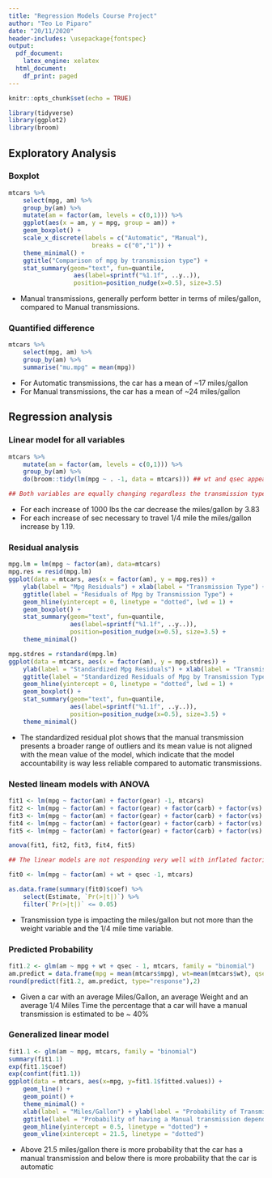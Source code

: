 ```yaml
---
title: "Regression Models Course Project"
author: "Teo Lo Piparo"
date: "20/11/2020"
header-includes: \usepackage{fontspec}
output:
  pdf_document:
    latex_engine: xelatex
  html_document:
    df_print: paged
---
```


```r
knitr::opts_chunk$set(echo = TRUE)
```

```r
library(tidyverse)
library(ggplot2)
library(broom)
```

## Exploratory Analysis

### Boxplot
```r
mtcars %>%
    select(mpg, am) %>%
    group_by(am) %>%
    mutate(am = factor(am, levels = c(0,1))) %>%
    ggplot(aes(x = am, y = mpg, group = am)) + 
    geom_boxplot() +
    scale_x_discrete(labels = c("Automatic", "Manual"),
                       breaks = c("0","1")) +
    theme_minimal() +
    ggtitle("Comparison of mpg by transmission type") +
    stat_summary(geom="text", fun=quantile,
                  aes(label=sprintf("%1.1f", ..y..)), 
                  position=position_nudge(x=0.5), size=3.5)
```                  

- Manual transmissions, generally perform better in terms of miles/gallon, compared to Manual transmissions.

### Quantified difference
```r
mtcars %>%
    select(mpg, am) %>%
    group_by(am) %>%
    summarise("mu.mpg" = mean(mpg))
```

- For Automatic transmissions, the car has a mean of ~17 miles/gallon
- For Manual transmissions, the car has a mean of ~24 miles/gallon

## Regression analysis

### Linear model for all variables
```r
mtcars %>%
    mutate(am = factor(am, levels = c(0,1))) %>%
    group_by(am) %>%
    do(broom::tidy(lm(mpg ~ . -1, data = mtcars))) ## wt and qsec appear stat significant

## Both variables are equally changing regardless the transmission type.
```

- For each increase of 1000 lbs the car decrease the miles/gallon by 3.83
- For each increase of sec necessary to travel 1/4 mile the miles/gallon increase by 1.19.

### Residual analysis
```r
mpg.lm = lm(mpg ~ factor(am), data=mtcars) 
mpg.res = resid(mpg.lm)
ggplot(data = mtcars, aes(x = factor(am), y = mpg.res)) +
    ylab(label = "Mpg Residuals") + xlab(label = "Transmission Type") +
    ggtitle(label = "Residuals of Mpg by Transmission Type") +
    geom_hline(yintercept = 0, linetype = "dotted", lwd = 1) +
    geom_boxplot() +
    stat_summary(geom="text", fun=quantile,
                 aes(label=sprintf("%1.1f", ..y..)), 
                 position=position_nudge(x=0.5), size=3.5) +
    theme_minimal()
```
```r
mpg.stdres = rstandard(mpg.lm)
ggplot(data = mtcars, aes(x = factor(am), y = mpg.stdres)) +
    ylab(label = "Standardized Mpg Residuals") + xlab(label = "Transmission Type") +
    ggtitle(label = "Standardized Residuals of Mpg by Transmission Type") +
    geom_hline(yintercept = 0, linetype = "dotted", lwd = 1) +
    geom_boxplot() +
    stat_summary(geom="text", fun=quantile,
                 aes(label=sprintf("%1.1f", ..y..)), 
                 position=position_nudge(x=0.5), size=3.5) +
    theme_minimal()
```

- The standardized residual plot shows that the manual transmission presents a broader range of outliers and its mean value is not aligned with the mean value of the model, which indicate that the model accountability is way less reliable compared to automatic transmissions.

### Nested lineam models with ANOVA
```r
fit1 <- lm(mpg ~ factor(am) + factor(gear) -1, mtcars)
fit2 <- lm(mpg ~ factor(am) + factor(gear) + factor(carb) + factor(vs) -1, mtcars)
fit3 <- lm(mpg ~ factor(am) + factor(gear) + factor(carb) + factor(vs) + qsec + wt -1, mtcars)
fit4 <- lm(mpg ~ factor(am) + factor(gear) + factor(carb) + factor(vs) + qsec + wt + drat + hp -1, mtcars)
fit5 <- lm(mpg ~ factor(am) + factor(gear) + factor(carb) + factor(vs) + qsec + wt + drat + hp + disp + factor(cyl) -1, mtcars)

anova(fit1, fit2, fit3, fit4, fit5)

## The linear models are not responding very well with inflated factorial variables. However, the continuous variables that mostly affect the mpg remain the weight, the 1/4 mile time, and the transmission type.

fit0 <- lm(mpg ~ factor(am) + wt + qsec -1, mtcars)

as.data.frame(summary(fit0)$coef) %>%
    select(Estimate, `Pr(>|t|)`) %>%
    filter(`Pr(>|t|)` <= 0.05)
```

- Transmission type is impacting the miles/gallon but not more than the weight variable and the 1/4 mile time variable.

### Predicted Probability
```r
fit1.2 <- glm(am ~ mpg + wt + qsec - 1, mtcars, family = "binomial")
am.predict = data.frame(mpg = mean(mtcars$mpg), wt=mean(mtcars$wt), qsec=mean(mtcars$qsec))
round(predict(fit1.2, am.predict, type="response"),2)
```

- Given a car with an average Miles/Gallon, an average Weight and an average 1/4 Miles Time the percentage that a car will have a manual transmission is estimated to be ~ 40%

### Generalized linear model

```r
fit1.1 <- glm(am ~ mpg, mtcars, family = "binomial")
summary(fit1.1)
exp(fit1.1$coef)
exp(confint(fit1.1))
ggplot(data = mtcars, aes(x=mpg, y=fit1.1$fitted.values)) +
    geom_line() +
    geom_point() +
    theme_minimal() +
    xlab(label = "Miles/Gallon") + ylab(label = "Probability of Transmission") +
    ggtitle(label = "Probability of having a Manual transmission depending on no. of MPG") +
    geom_hline(yintercept = 0.5, linetype = "dotted") +
    geom_vline(xintercept = 21.5, linetype = "dotted")
```

- Above 21.5 miles/gallon there is more probability that the car has a manual transmission and below there is more probability that the car is automatic
